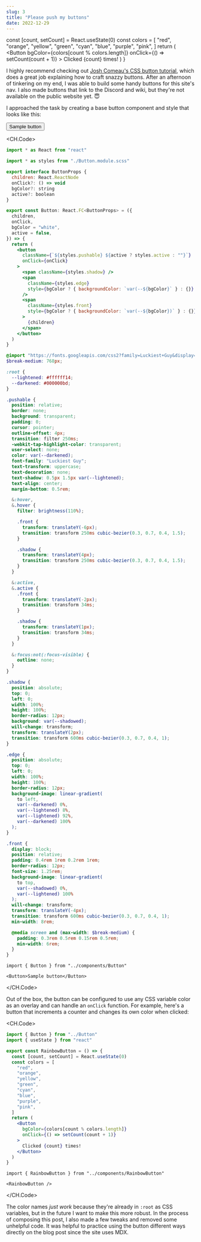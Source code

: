 ```yaml
---
slug: 3
title: "Please push my buttons"
date: 2022-12-29
---
```



  const [count, setCount] = React.useState(0)
  const colors = [
    "red",
    "orange",
    "yellow",
    "green",
    "cyan",
    "blue",
    "purple",
    "pink",
  ]
  return (
    <Button
      bgColor={colors[count % colors.length]}
      onClick={() => setCount(count + 1)}
    >
      Clicked {count} times!
    </Button>
  )
}

I highly recommend checking out [Josh Comeau's CSS button tutorial](https://www.joshwcomeau.com/animation/3d-button/), which does a great job explaining how to craft snazzy buttons. After an afternoon of tinkering on my end, I was able to build some handy buttons for this site's nav. I also made buttons that link to the Discord and wiki, but they're not available on the public website yet. <span role="img" aria-label="innocent">😇</span>

I approached the task by creating a base button component and style that looks like this:

<Button>Sample button</Button>

<CH.Code>

```jsx components/Button.jsx
import * as React from "react"

import * as styles from "./Button.module.scss"

export interface ButtonProps {
  children: React.ReactNode
  onClick?: () => void
  bgColor?: string
  active?: boolean
}

export const Button: React.FC<ButtonProps> = ({
  children,
  onClick,
  bgColor = "white",
  active = false,
}) => {
  return (
    <button
      className={`${styles.pushable} ${active ? styles.active : ""}`}
      onClick={onClick}
    >
      <span className={styles.shadow} />
      <span
        className={styles.edge}
        style={bgColor ? { backgroundColor: `var(--${bgColor}` } : {}}
      />
      <span
        className={styles.front}
        style={bgColor ? { backgroundColor: `var(--${bgColor})` } : {}}
      >
        {children}
      </span>
    </button>
  )
}
```

```scss components/Button.module.scss
@import "https://fonts.googleapis.com/css2?family=Luckiest+Guy&display=swap";
$break-medium: 768px;

:root {
  --lightened: #ffffff14;
  --darkened: #000000bd;
}

.pushable {
  position: relative;
  border: none;
  background: transparent;
  padding: 0;
  cursor: pointer;
  outline-offset: 4px;
  transition: filter 250ms;
  -webkit-tap-highlight-color: transparent;
  user-select: none;
  color: var(--darkened);
  font-family: "Luckiest Guy";
  text-transform: uppercase;
  text-decoration: none;
  text-shadow: 0.5px 1.5px var(--lightened);
  text-align: center;
  margin-bottom: 0.5rem;

  &:hover,
  &.hover {
    filter: brightness(110%);

    .front {
      transform: translateY(-6px);
      transition: transform 250ms cubic-bezier(0.3, 0.7, 0.4, 1.5);
    }

    .shadow {
      transform: translateY(4px);
      transition: transform 250ms cubic-bezier(0.3, 0.7, 0.4, 1.5);
    }
  }

  &:active,
  &.active {
    .front {
      transform: translateY(-2px);
      transition: transform 34ms;
    }

    .shadow {
      transform: translateY(1px);
      transition: transform 34ms;
    }
  }

  &:focus:not(:focus-visible) {
    outline: none;
  }
}

.shadow {
  position: absolute;
  top: 0;
  left: 0;
  width: 100%;
  height: 100%;
  border-radius: 12px;
  background: var(--shadowed);
  will-change: transform;
  transform: translateY(2px);
  transition: transform 600ms cubic-bezier(0.3, 0.7, 0.4, 1);
}

.edge {
  position: absolute;
  top: 0;
  left: 0;
  width: 100%;
  height: 100%;
  border-radius: 12px;
  background-image: linear-gradient(
    to left,
    var(--darkened) 0%,
    var(--lightened) 8%,
    var(--lightened) 92%,
    var(--darkened) 100%
  );
}

.front {
  display: block;
  position: relative;
  padding: 0.4rem 1rem 0.2rem 1rem;
  border-radius: 12px;
  font-size: 1.25rem;
  background-image: linear-gradient(
    to top,
    var(--shadowed) 0%,
    var(--lightened) 100%
  );
  will-change: transform;
  transform: translateY(-4px);
  transition: transform 600ms cubic-bezier(0.3, 0.7, 0.4, 1);
  min-width: 8rem;

  @media screen and (max-width: $break-medium) {
    padding: 0.3rem 0.5rem 0.15rem 0.5rem;
    min-width: 6rem;
  }
}
```

```mdx devlog/3.mdx
import { Button } from "../components/Button"

<Button>Sample button</Button>
```

</CH.Code>

Out of the box, the button can be configured to use any CSS variable color as an overlay and can handle an `onClick` function. For example, here's a button that increments a counter and changes its own color when clicked:

<RainbowButton />

<CH.Code>

```jsx components/RainbowButton.jsx
import { Button } from "../Button"
import { useState } from "react"

export const RainbowButton = () => {
  const [count, setCount] = React.useState(0)
  const colors = [
    "red",
    "orange",
    "yellow",
    "green",
    "cyan",
    "blue",
    "purple",
    "pink",
  ]
  return (
    <Button
      bgColor={colors[count % colors.length]}
      onClick={() => setCount(count + 1)}
    >
      Clicked {count} times!
    </Button>
  )
}
```

```mdx devlog/3.mdx
import { RainbowButton } from "../components/RainbowButton"

<RainbowButton />
```

</CH.Code>

The color names _just work_ because they're already in `:root` as CSS variables, but in the future I want to make this more robust. In the process of composing this post, I also made a few tweaks and removed some unhelpful code. It was helpful to practice using the button different ways directly on the blog post since the site uses MDX.
